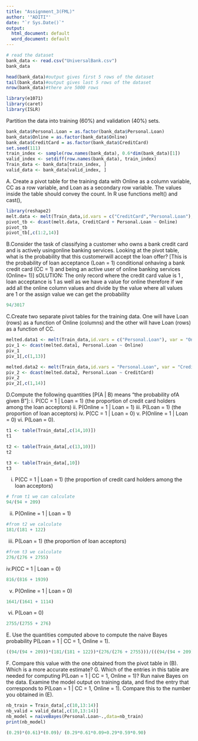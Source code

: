 ---
title: "Assignment_3(FML)"
author: '"ADITI"'
date: "`r Sys.Date()`"
output:
  html_document: default
  word_document: default
---
```{r}
# read the dataset
bank_data <- read.csv("UniversalBank.csv")
bank_data
```
```{r}
head(bank_data)#output gives first 5 rows of the dataset
tail(bank_data)#output gives last 5 rows of the dataset
nrow(bank_data)#there are 5000 rows
```
```{r}
library(e1071)
library(caret)
library(ISLR)
```
Partition the data into training (60%) and validation (40%) sets.
```{r}
bank_data$Personal.Loan = as.factor(bank_data$Personal.Loan)
bank_data$Online = as.factor(bank_data$Online)
bank_data$CreditCard = as.factor(bank_data$CreditCard)
set.seed(111)
train_index <- sample(row.names(bank_data), 0.6*dim(bank_data)[1])  
valid_index <- setdiff(row.names(bank_data), train_index) 
Train_data <- bank_data[train_index, ]
valid_data <- bank_data[valid_index, ]

```

A. Create a pivot table for the training data with Online as a column variable, CC as a row variable, and Loan as a secondary row variable. The values inside the table should convey the count. In R use functions melt() and cast(),
```{r}
library(reshape2)
melt.data <- melt(Train_data,id.vars = c("CreditCard","Personal.Loan"),variable = "Online")
pivot_tb <- dcast(melt.data, CreditCard + Personal.Loan ~ Online)
pivot_tb
pivot_tb[,c(1:2,14)]

```

B.Consider the task of classifying a customer who owns a bank credit card and is actively usingonline banking services. Looking at the pivot table, what is the probability that this customerwill accept the loan offer? [This is the probability of loan acceptance (Loan = 1) conditional onhaving a bank credit card (CC = 1) and being an active user of online banking services (Online= 1)]
sOLUTION: The only record where the credit card value is 1 , loan acceptance is 1 as well as we have a value for online 
therefore if we add all the online column values and divide by the value where all values are 1 or the assign value we can get the probability
```{r}
94/3017
```

C.Create two separate pivot tables for the training data. One will have Loan (rows) as a function of Online (columns) and the other will have Loan (rows) as a function of CC.
```{r}
melted.data1 <- melt(Train_data,id.vars = c("Personal.Loan"), var = "Online")
piv_1 <- dcast(melted.data1, Personal.Loan ~ Online)
piv_1
piv_1[,c(1,13)]
```
```{r}
melted.data2 <- melt(Train_data,id.vars = "Personal.Loan", var = "CreditCard")
piv_2 <- dcast(melted.data2, Personal.Loan ~ CreditCard)
piv_2
piv_2[,c(1,14)]
```

D.Compute the following quantities [P(A | B) means “the probability ofA given B”]: i. P(CC = 1 | Loan = 1) (the proportion of credit card holders among the loan acceptors) ii. P(Online = 1 | Loan = 1) iii. P(Loan = 1) (the proportion of loan acceptors) iv. P(CC = 1 | Loan = 0) v. P(Online = 1 | Loan = 0) vi. P(Loan = 0).

```{r}
t1 <- table(Train_data[,c(14,10)])
t1
```
```{r}
t2 <- table(Train_data[,c(13,10)])
t2
```
```{r}
t3 <- table(Train_data[,10])
t3
```
i. P(CC = 1 | Loan = 1) (the proportion of credit card holders among the loan acceptors)
```{r}
# from t1 we can calculate 
94/(94 + 209)
```
ii. P(Online = 1 | Loan = 1)
```{r}
#from t2 we calculate
181/(181 + 122)
```
iii. P(Loan = 1) (the proportion of loan acceptors)
```{r}
#from t3 we calculate
276/(276 + 2755)
```
iv.P(CC = 1 | Loan = 0)
```{r}
816/(816 + 1939)
```
v. P(Online = 1 | Loan = 0)
```{r}
1641/(1641 + 1114)
```
vi. P(Loan = 0)
```{r}
2755/(2755 + 276)
```
E. Use the quantities computed above to compute the naive Bayes probability P(Loan = 1 | CC = 1, Online = 1).
```{r}
((94/(94 + 209))*(181/(181 + 122))*(276/(276 + 2755)))/(((94/(94 + 209))*(181/(181 + 122))*(276/(276 + 2755)))+((816/(816 + 1939))*(1641/(1641 + 1114))*2755/(2755 + 276)))
```

F. Compare this value with the one obtained from the pivot table in (B). Which is a more accurate estimate?
G. Which of the entries in this table are needed for computing P(Loan = 1 | CC = 1, Online = 1)? Run naive Bayes on the data. Examine the model output on training data, and find the entry that corresponds to P(Loan = 1 | CC = 1, Online = 1). Compare this to the number you obtained in (E).
```{r}
nb_train = Train_data[,c(10,13:14)]
nb_valid = valid_data[,c(10,13:14)]
nb_model = naiveBayes(Personal.Loan~.,data=nb_train)
print(nb_model)
```
```{r}

(0.29)*(0.61)*(0.09)/ (0.29*0.61*0.09+0.29*0.59*0.90)
``` 


